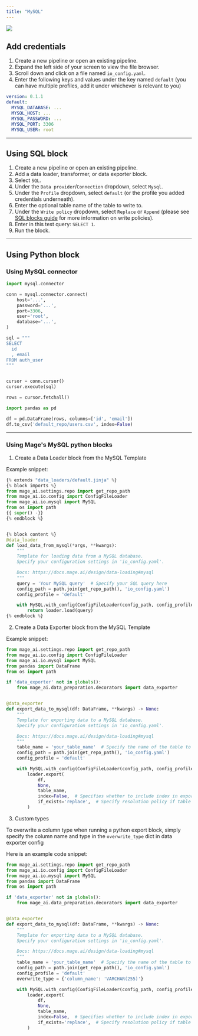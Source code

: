 ```yaml
---
title: "MySQL"
---
```


![](https://user-images.githubusercontent.com/78053898/198753513-4a149790-853a-4dcd-8c93-388f84ef6aeb.png)

## Add credentials

1. Create a new pipeline or open an existing pipeline.
2. Expand the left side of your screen to view the file browser.
3. Scroll down and click on a file named `io_config.yaml`.
4. Enter the following keys and values under the key named `default` (you can
   have multiple profiles, add it under whichever is relevant to you)

```yaml
version: 0.1.1
default:
  MYSQL_DATABASE: ...
  MYSQL_HOST: ...
  MYSQL_PASSWORD: ...
  MYSQL_PORT: 3306
  MYSQL_USER: root
```

---

## Using SQL block

1. Create a new pipeline or open an existing pipeline.
2. Add a data loader, transformer, or data exporter block.
3. Select `SQL`.
4. Under the `Data provider`/`Connection` dropdown, select `Mysql`.
5. Under the `Profile` dropdown, select `default` (or the profile you added
   credentials underneath).
6. Enter the optional table name of the table to write to.
7. Under the `Write policy` dropdown, select `Replace` or `Append` (please see
   [SQL blocks guide](/guides/blocks/sql-blocks) for more information on write policies).
8. Enter in this test query: `SELECT 1`.
9. Run the block.

---

## Using Python block

### Using MySQL connector
```python
import mysql.connector

conn = mysql.connector.connect(
    host='...',
    password='...',
    port=3306,
    user='root',
    database='...',
)

sql = """
SELECT
  id
  , email
FROM auth_user
"""


cursor = conn.cursor()
cursor.execute(sql)

rows = cursor.fetchall()

import pandas as pd

df = pd.DataFrame(rows, columns=['id', 'email'])
df.to_csv('default_repo/users.csv', index=False)
```

---

### Using Mage's MySQL python blocks

1. Create a Data Loader block from the MySQL Template

Example snippet:

```python
{% extends "data_loaders/default.jinja" %}
{% block imports %}
from mage_ai.settings.repo import get_repo_path
from mage_ai.io.config import ConfigFileLoader
from mage_ai.io.mysql import MySQL
from os import path
{{ super() -}}
{% endblock %}


{% block content %}
@data_loader
def load_data_from_mysql(*args, **kwargs):
    """
    Template for loading data from a MySQL database.
    Specify your configuration settings in 'io_config.yaml'.

    Docs: https://docs.mage.ai/design/data-loading#mysql
    """
    query = 'Your MySQL query'  # Specify your SQL query here
    config_path = path.join(get_repo_path(), 'io_config.yaml')
    config_profile = 'default'

    with MySQL.with_config(ConfigFileLoader(config_path, config_profile)) as loader:
        return loader.load(query)
{% endblock %}
```

2. Create a Data Exporter block from the MySQL Template

Example snippet:

```python
from mage_ai.settings.repo import get_repo_path
from mage_ai.io.config import ConfigFileLoader
from mage_ai.io.mysql import MySQL
from pandas import DataFrame
from os import path

if 'data_exporter' not in globals():
    from mage_ai.data_preparation.decorators import data_exporter


@data_exporter
def export_data_to_mysql(df: DataFrame, **kwargs) -> None:
    """
    Template for exporting data to a MySQL database.
    Specify your configuration settings in 'io_config.yaml'.

    Docs: https://docs.mage.ai/design/data-loading#mysql
    """
    table_name = 'your_table_name'  # Specify the name of the table to export data to
    config_path = path.join(get_repo_path(), 'io_config.yaml')
    config_profile = 'default'

    with MySQL.with_config(ConfigFileLoader(config_path, config_profile)) as loader:
        loader.export(
            df,
            None,
            table_name,
            index=False,  # Specifies whether to include index in exported table
            if_exists='replace',  # Specify resolution policy if table name already exists
        )

```

3. Custom types

To overwrite a column type when running a python export block, simply specify the column name and type in the `overwrite_type` dict in data exporter config

Here is an example code snippet:

```python
from mage_ai.settings.repo import get_repo_path
from mage_ai.io.config import ConfigFileLoader
from mage_ai.io.mysql import MySQL
from pandas import DataFrame
from os import path

if 'data_exporter' not in globals():
    from mage_ai.data_preparation.decorators import data_exporter


@data_exporter
def export_data_to_mysql(df: DataFrame, **kwargs) -> None:
    """
    Template for exporting data to a MySQL database.
    Specify your configuration settings in 'io_config.yaml'.

    Docs: https://docs.mage.ai/design/data-loading#mysql
    """
    table_name = 'your_table_name'  # Specify the name of the table to export data to
    config_path = path.join(get_repo_path(), 'io_config.yaml')
    config_profile = 'default'
    overwrite_type = {'column_name': 'VARCHAR(255)'}

    with MySQL.with_config(ConfigFileLoader(config_path, config_profile)) as loader:
        loader.export(
            df,
            None,
            table_name,
            index=False,  # Specifies whether to include index in exported table
            if_exists='replace',  # Specify resolution policy if table name already exists
        )

```
